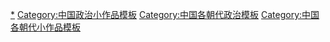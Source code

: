 [[Category:中国各朝代政治小作品|*]]
[[Category:中国政治小作品模板|Category:中国政治小作品模板]]
[[Category:中国各朝代政治模板|Category:中国各朝代政治模板]]
[[Category:中国各朝代小作品模板|Category:中国各朝代小作品模板]]